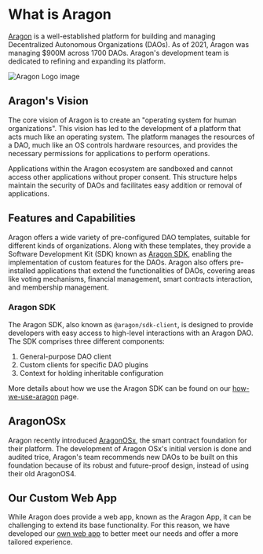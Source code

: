# What is Aragon

[Aragon](https://aragon.org/) is a well-established platform for building and managing Decentralized Autonomous Organizations (DAOs). As of 2021, Aragon was managing $900M across 1700 DAOs. Aragon's development team is dedicated to refining and expanding its platform.

![Aragon Logo image](/img/aragon.png)

## Aragon's Vision

The core vision of Aragon is to create an "operating system for human organizations". This vision has led to the development of a platform that acts much like an operating system. The platform manages the resources of a DAO, much like an OS controls hardware resources, and provides the necessary permissions for applications to perform operations.

Applications within the Aragon ecosystem are sandboxed and cannot access other applications without proper consent. This structure helps maintain the security of DAOs and facilitates easy addition or removal of applications.

## Features and Capabilities

Aragon offers a wide variety of pre-configured DAO templates, suitable for different kinds of organizations. Along with these templates, they provide a Software Development Kit (SDK) known as [Aragon SDK](https://devs.aragon.org/docs/sdk/), enabling the implementation of custom features for the DAOs. Aragon also offers pre-installed applications that extend the functionalities of DAOs, covering areas like voting mechanisms, financial management, smart contracts interaction, and membership management.

### Aragon SDK

The Aragon SDK, also known as `@aragon/sdk-client`, is designed to provide developers with easy access to high-level interactions with an Aragon DAO. The SDK comprises three different components:

1. General-purpose DAO client
2. Custom clients for specific DAO plugins
3. Context for holding inheritable configuration

More details about how we use the Aragon SDK can be found on our [how-we-use-aragon](/aragon/our-aragon-use) page.

## AragonOSx

Aragon recently introduced [AragonOSx](https://aragon.org/aragonosx), the smart contract foundation for their platform. The development of Aragon OSx's initial version is done and audited trice, Aragon's team recommends new DAOs to be built on this foundation because of its robust and future-proof design, instead of using their old AragonOS4.

## Our Custom Web App

While Aragon does provide a web app, known as the Aragon App, it can be challenging to extend its base functionality. For this reason, we have developed our [own web app](/webapp) to better meet our needs and offer a more tailored experience.
